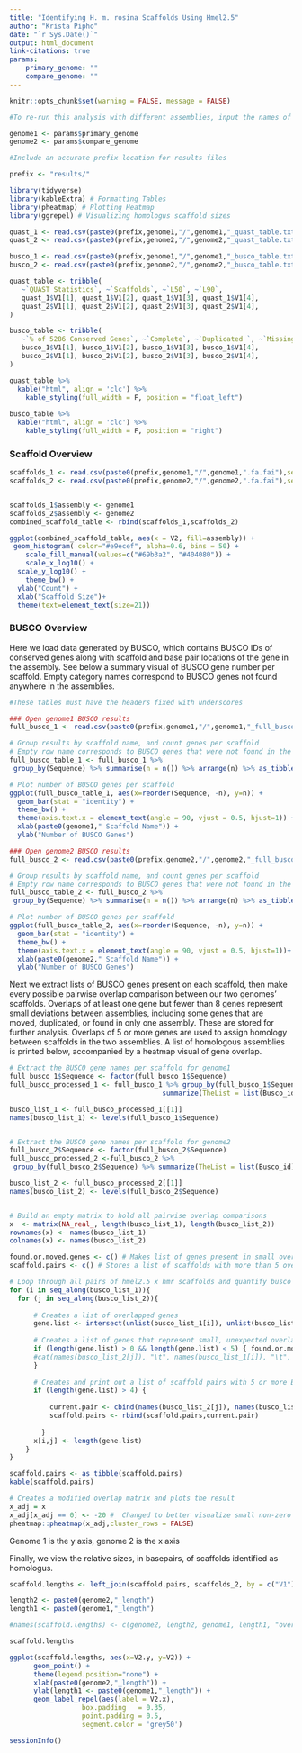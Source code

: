 ---
title: "Identifying H. m. rosina Scaffolds Using Hmel2.5"
author: "Krista Pipho"
date: "`r Sys.Date()`"
output: html_document
link-citations: true
params:
    primary_genome: ""
    compare_genome: ""
---

```{r file_info, include=FALSE}
knitr::opts_chunk$set(warning = FALSE, message = FALSE) 

#To re-run this analysis with different assemblies, input the names of the desired assemblies below

genome1 <- params$primary_genome
genome2 <- params$compare_genome

#Include an accurate prefix location for results files

prefix <- "results/"
```


```{r Packages, message=FALSE}
library(tidyverse)
library(kableExtra) # Formatting Tables
library(pheatmap) # Plotting Heatmap
library(ggrepel) # Visualizing homologus scaffold sizes
```

```{r, echo=FALSE}
quast_1 <- read.csv(paste0(prefix,genome1,"/",genome1,"_quast_table.txt"), header=FALSE)
quast_2 <- read.csv(paste0(prefix,genome2,"/",genome2,"_quast_table.txt"), header=FALSE)

busco_1 <- read.csv(paste0(prefix,genome1,"/",genome1,"_busco_table.txt"), header=FALSE)
busco_2 <- read.csv(paste0(prefix,genome2,"/",genome2,"_busco_table.txt"), header=FALSE)
```


```{r Tables, echo=FALSE}
quast_table <- tribble(
   ~`QUAST Statistics`, ~`Scaffolds`, ~`L50`, ~`L90`,
   quast_1$V1[1], quast_1$V1[2], quast_1$V1[3], quast_1$V1[4],
   quast_2$V1[1], quast_2$V1[2], quast_2$V1[3], quast_2$V1[4],
)

busco_table <- tribble(
   ~`% of 5286 Conserved Genes`, ~`Complete`, ~`Duplicated `, ~`Missing`,
   busco_1$V1[1], busco_1$V1[2], busco_1$V1[3], busco_1$V1[4],
   busco_2$V1[1], busco_2$V1[2], busco_2$V1[3], busco_2$V1[4],
)

quast_table %>%
  kable("html", align = 'clc') %>%
    kable_styling(full_width = F, position = "float_left")
 
busco_table %>%
  kable("html", align = 'clc') %>%
    kable_styling(full_width = F, position = "right")
```

### Scaffold Overview

```{r}
scaffolds_1 <- read.csv(paste0(prefix,genome1,"/",genome1,".fa.fai"),sep="\t", header=FALSE) %>% select(V1, V2)
scaffolds_2 <- read.csv(paste0(prefix,genome2,"/",genome2,".fa.fai"),sep="\t", header=FALSE) %>% select(V1, V2)


scaffolds_1$assembly <- genome1
scaffolds_2$assembly <- genome2
combined_scaffold_table <- rbind(scaffolds_1,scaffolds_2)
```

```{r, fig.height=4, fig.width=8}
ggplot(combined_scaffold_table, aes(x = V2, fill=assembly)) +
 geom_histogram( color="#e9ecef", alpha=0.6, bins = 50) +
    scale_fill_manual(values=c("#69b3a2", "#404080")) +
    scale_x_log10() +
  scale_y_log10() +
    theme_bw() +
  ylab("Count") +
  xlab("Scaffold Size")+
  theme(text=element_text(size=21))
```

### BUSCO Overview

Here we load data generated by BUSCO, which contains BUSCO IDs of conserved genes along with scaffold and base pair locations of the gene in the assembly. See below a summary visual of BUSCO gene number per scaffold. Empty category names correspond to BUSCO genes not found anywhere in the assemblies.

```{r BUSCO Data, figures-side, fig.show="hold", out.width="50%"}
#These tables must have the headers fixed with underscores

### Open genome1 BUSCO results
full_busco_1 <- read.csv(paste0(prefix,genome1,"/",genome1,"_full_busco_table.txt"),sep="\t", header=TRUE)

# Group results by scaffold name, and count genes per scaffold
# Empty row name corresponds to BUSCO genes that were not found in the assembly
full_busco_table_1 <- full_busco_1 %>%
 group_by(Sequence) %>% summarise(n = n()) %>% arrange(n) %>% as_tibble()

# Plot number of BUSCO genes per scaffold
ggplot(full_busco_table_1, aes(x=reorder(Sequence, -n), y=n)) +
  geom_bar(stat = "identity") +
  theme_bw() +
  theme(axis.text.x = element_text(angle = 90, vjust = 0.5, hjust=1)) + 
  xlab(paste0(genome1," Scaffold Name")) +
  ylab("Number of BUSCO Genes")

### Open genome2 BUSCO results
full_busco_2 <- read.csv(paste0(prefix,genome2,"/",genome2,"_full_busco_table.txt"),sep="\t", header=TRUE)

# Group results by scaffold name, and count genes per scaffold
# Empty row name corresponds to BUSCO genes that were not found in the assembly
full_busco_table_2 <- full_busco_2 %>%
 group_by(Sequence) %>% summarise(n = n()) %>% arrange(n) %>% as_tibble()

# Plot number of BUSCO genes per scaffold
ggplot(full_busco_table_2, aes(x=reorder(Sequence, -n), y=n)) +
  geom_bar(stat = "identity") +
  theme_bw() +
  theme(axis.text.x = element_text(angle = 90, vjust = 0.5, hjust=1))+ 
  xlab(paste0(genome2," Scaffold Name")) +
  ylab("Number of BUSCO Genes") 

```

Next we extract lists of BUSCO genes present on each scaffold, then make every possible pairwise overlap comparison between our two genomes' scaffolds. Overlaps of at least one gene but fewer than 8 genes represent small deviations between assemblies, including some genes that are moved, duplicated, or found in only one assembly. These are stored for further analysis. Overlaps of 5 or more genes are used to assign homology between scaffolds in the two assemblies. A list of homologous assemblies is printed below, accompanied by a heatmap visual of gene overlap.

```{r Gene Overlap Matrix, fig.height=8, fig.width=8}
# Extract the BUSCO gene names per scaffold for genome1
full_busco_1$Sequence <- factor(full_busco_1$Sequence) 
full_busco_processed_1 <- full_busco_1 %>% group_by(full_busco_1$Sequence) %>% 
                                      summarize(TheList = list(Busco_id)) %>% select(TheList)

busco_list_1 <- full_busco_processed_1[[1]]
names(busco_list_1) <- levels(full_busco_1$Sequence)


# Extract the BUSCO gene names per scaffold for genome2
full_busco_2$Sequence <- factor(full_busco_2$Sequence) 
full_busco_processed_2 <-full_busco_2 %>%
 group_by(full_busco_2$Sequence) %>% summarize(TheList = list(Busco_id)) %>% select(TheList)

busco_list_2 <- full_busco_processed_2[[1]]
names(busco_list_2) <- levels(full_busco_2$Sequence)


# Build an empty matrix to hold all pairwise overlap comparisons
x  <- matrix(NA_real_, length(busco_list_1), length(busco_list_2))
rownames(x) <- names(busco_list_1) 
colnames(x) <- names(busco_list_2)

found.or.moved.genes <- c() # Makes list of genes present in small overlaps
scaffold.pairs <- c() # Stores a list of scaffolds with more than 5 overlapping BUSCOs

# Loop through all pairs of hmel2.5 x hmr scaffolds and quantify busco gene overlap
for (i in seq_along(busco_list_1)){
  for (j in seq_along(busco_list_2)){ 
    
      # Creates a list of overlapped genes
      gene.list <- intersect(unlist(busco_list_1[i]), unlist(busco_list_2[j]))
      
      # Creates a list of genes that represent small, unexpected overlaps (genes only in one assembly or assembled onto different scaffolds)
      if (length(gene.list) > 0 && length(gene.list) < 5) { found.or.moved.genes <- c(found.or.moved.genes,gene.list)
      #cat(names(busco_list_2[j]), "\t", names(busco_list_1[i]), "\t", length(gene.list), "\n")
      }
      
      # Creates and print out a list of scaffold pairs with 5 or more BUSCO gene overlaps
      if (length(gene.list) > 4) { 
        
          current.pair <- cbind(names(busco_list_2[j]), names(busco_list_1[i]), length(gene.list))
          scaffold.pairs <- rbind(scaffold.pairs,current.pair)
      
        }
      x[i,j] <- length(gene.list)
    }
}

scaffold.pairs <- as_tibble(scaffold.pairs)
kable(scaffold.pairs)

# Creates a modified overlap matrix and plots the result
x_adj = x
x_adj[x_adj == 0] <- -20 #  Changed to better visualize small non-zero overlap numbers
pheatmap::pheatmap(x_adj,cluster_rows = FALSE)


```
Genome 1 is the y axis, genome 2 is the x axis 

Finally, we view the relative sizes, in basepairs, of scaffolds identified as homologus.

```{r}
scaffold.lengths <- left_join(scaffold.pairs, scaffolds_2, by = c("V1")) %>% left_join(scaffolds_1, by = c("V2.x" = "V1")) %>% select("V1", "V2.y", "V2.x", "V2", "V3")

length2 <- paste0(genome2,"_length")
length1 <- paste0(genome1,"_length")

#names(scaffold.lengths) <- c(genome2, length2, genome1, length1, "overlaps")

scaffold.lengths
```



```{r}
ggplot(scaffold.lengths, aes(x=V2.y, y=V2)) +
      geom_point() +
      theme(legend.position="none") +
      xlab(paste0(genome2,"_length")) + 
      ylab(length1 <- paste0(genome1,"_length")) +
      geom_label_repel(aes(label = V2.x),
                  box.padding   = 0.35, 
                  point.padding = 0.5,
                  segment.color = 'grey50')


```




```{r Session Information}
sessionInfo()
```
